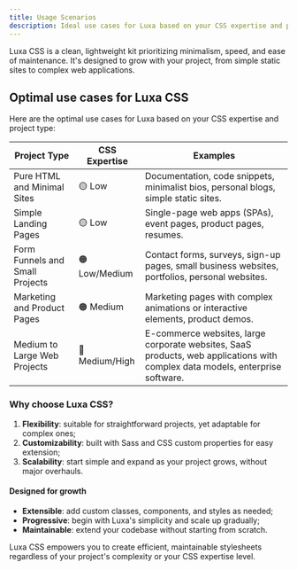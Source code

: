 ```yaml
---
title: Usage Scenarios
description: Ideal use cases for Luxa based on your CSS expertise and project type.
---
```


Luxa CSS is a clean, lightweight kit prioritizing minimalism, speed, and ease of maintenance. It's designed to grow with your project, from simple static sites to complex web applications.

## Optimal use cases for Luxa CSS

Here are the optimal use cases for Luxa based on your CSS expertise and project type:

| Project Type                    | CSS Expertise  | Examples                                                                                                                      |
| ------------------------------- | -------------- | ----------------------------------------------------------------------------------------------------------------------------- |
| Pure HTML and Minimal Sites     | 🟡 Low         | Documentation, code snippets, minimalist bios, personal blogs, simple static sites.                                           |
| Simple Landing Pages            | 🟡 Low         | Single-page web apps (SPAs), event pages, product pages, resumes.                                                             |
| Form Funnels and Small Projects | 🟠 Low/Medium  | Contact forms, surveys, sign-up pages, small business websites, portfolios, personal websites.                                |
| Marketing and Product Pages     | 🟠 Medium      | Marketing pages with complex animations or interactive elements, product demos.                                               |
| Medium to Large Web Projects    | 🔴 Medium/High | E-commerce websites, large corporate websites, SaaS products, web applications with complex data models, enterprise software. |

### Why choose Luxa CSS?

1. **Flexibility**: suitable for straightforward projects, yet adaptable for complex ones;
2. **Customizability**: built with Sass and CSS custom properties for easy extension;
3. **Scalability**: start simple and expand as your project grows, without major overhauls.

#### Designed for growth

- **Extensible**: add custom classes, components, and styles as needed;
- **Progressive**: begin with Luxa's simplicity and scale up gradually;
- **Maintainable**: extend your codebase without starting from scratch.

Luxa CSS empowers you to create efficient, maintainable stylesheets regardless of your project's complexity or your CSS expertise level.
